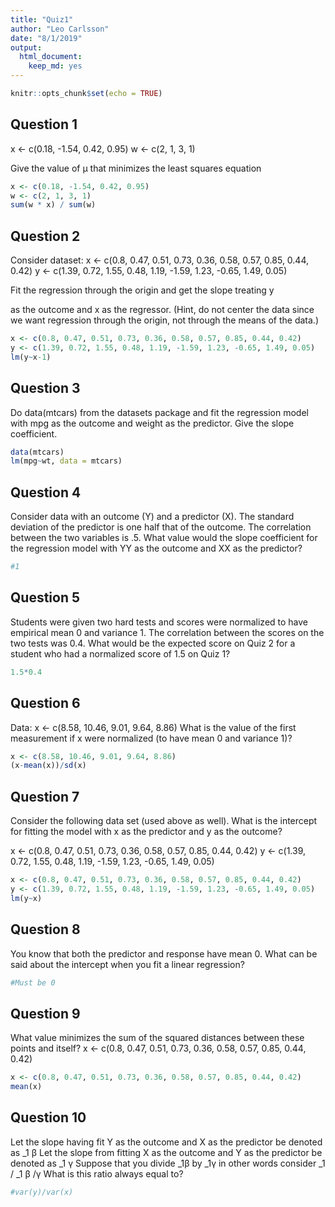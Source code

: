 ```yaml
---
title: "Quiz1"
author: "Leo Carlsson"
date: "8/1/2019"
output: 
  html_document: 
    keep_md: yes
---
```


```r
knitr::opts_chunk$set(echo = TRUE)
```

## Question 1
x <- c(0.18, -1.54, 0.42, 0.95)
w <- c(2, 1, 3, 1)

Give the value of μ that minimizes the least squares equation
```r
x <- c(0.18, -1.54, 0.42, 0.95)
w <- c(2, 1, 3, 1)
sum(w * x) / sum(w)
```

## Question 2
Consider dataset:
x <- c(0.8, 0.47, 0.51, 0.73, 0.36, 0.58, 0.57, 0.85, 0.44, 0.42)
y <- c(1.39, 0.72, 1.55, 0.48, 1.19, -1.59, 1.23, -0.65, 1.49, 0.05)

Fit the regression through the origin and get the slope treating y

as the outcome and x as the regressor. (Hint, do not center the data since we want regression through the origin, not through the means of the data.)
```r
x <- c(0.8, 0.47, 0.51, 0.73, 0.36, 0.58, 0.57, 0.85, 0.44, 0.42)
y <- c(1.39, 0.72, 1.55, 0.48, 1.19, -1.59, 1.23, -0.65, 1.49, 0.05)
lm(y~x-1)
```

## Question 3
Do \verb|data(mtcars)|data(mtcars) from the datasets package and fit the regression model with mpg as the outcome and weight as the predictor. Give the slope coefficient.
```r
data(mtcars)
lm(mpg~wt, data = mtcars)
```
## Question 4
Consider data with an outcome (Y) and a predictor (X). The standard deviation of the predictor is one half that of the outcome. The correlation between the two variables is .5. What value would the slope coefficient for the regression model with YY as the outcome and XX as the predictor?
```r
#1
```

## Question 5
Students were given two hard tests and scores were normalized to have empirical mean 0 and variance 1. The correlation between the scores on the two tests was 0.4. What would be the expected score on Quiz 2 for a student who had a normalized score of 1.5 on Quiz 1?
```r
1.5*0.4
```

## Question 6
Data: 
x <- c(8.58, 10.46, 9.01, 9.64, 8.86)
What is the value of the first measurement if x were normalized (to have mean 0 and variance 1)?
```r
x <- c(8.58, 10.46, 9.01, 9.64, 8.86)
(x-mean(x))/sd(x)
```

## Question 7
Consider the following data set (used above as well). What is the intercept for fitting the model with x as the predictor and y as the outcome?

x <- c(0.8, 0.47, 0.51, 0.73, 0.36, 0.58, 0.57, 0.85, 0.44, 0.42)
y <- c(1.39, 0.72, 1.55, 0.48, 1.19, -1.59, 1.23, -0.65, 1.49, 0.05)
```r
x <- c(0.8, 0.47, 0.51, 0.73, 0.36, 0.58, 0.57, 0.85, 0.44, 0.42)
y <- c(1.39, 0.72, 1.55, 0.48, 1.19, -1.59, 1.23, -0.65, 1.49, 0.05)
lm(y~x)
```

## Question 8
You know that both the predictor and response have mean 0. What can be said about the intercept when you fit a linear regression?
```r
#Must be 0
```

## Question 9
What value minimizes the sum of the squared distances between these points and itself?
x <- c(0.8, 0.47, 0.51, 0.73, 0.36, 0.58, 0.57, 0.85, 0.44, 0.42)

```r
x <- c(0.8, 0.47, 0.51, 0.73, 0.36, 0.58, 0.57, 0.85, 0.44, 0.42)
mean(x)
```

## Question 10
Let the slope having fit Y as the outcome and X as the predictor be denoted as \beta_1 β Let the slope from fitting X as the outcome and Y as the predictor be denoted as \gamma_1 γ 
Suppose that you divide \beta_1β by \gamma_1γ in other words consider \beta_1 / \gamma_1 β  /γ What is this ratio always equal to?

```r
#var(y)/var(x)
```

